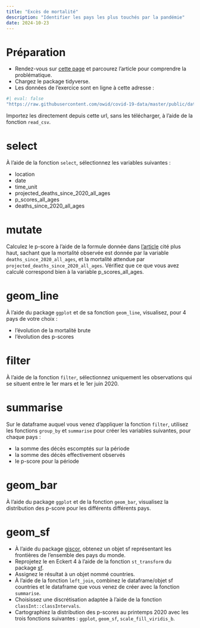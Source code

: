 ```yaml
---
title: "Excès de mortalité"
description: "Identifier les pays les plus touchés par la pandémie"
date: 2024-10-23
---
```


# Préparation

- Rendez-vous sur [cette page](https://ourworldindata.org/excess-mortality-covid#) et parcourez l'article pour comprendre la problématique.
- Chargez le package tidyverse.
- Les données de l'exercice sont en ligne à cette adresse :

```r
#| eval: false
"https://raw.githubusercontent.com/owid/covid-19-data/master/public/data/excess_mortality/excess_mortality.csv"
```

Importez les directement depuis cette url, sans les télécharger, à l'aide de la fonction `read_csv`.

# select

À l'aide de la fonction `select`, sélectionnez les variables suivantes :

- location
- date
- time_unit
- projected_deaths_since_2020_all_ages
- p_scores_all_ages
- deaths_since_2020_all_ages

# mutate

Calculez le p-score à l'aide de la formule donnée dans [l'article](https://ourworldindata.org/excess-mortality-covid#) cité plus haut, sachant que la mortalité observée est donnée par la variable `deaths_since_2020_all_ages`, et la mortalité attendue par `projected_deaths_since_2020_all_ages`. Vérifiez que ce que vous avez calculé correspond bien à la variable p_scores_all_ages.

# geom_line

À l'aide du package `ggplot` et de sa fonction `geom_line`, visualisez, pour 4 pays de votre choix : 

- l'évolution de la mortalité brute
- l'évolution des p-scores

# filter

À l'aide de la fonction `filter`, sélectionnez uniquement les observations qui se situent entre le 1er mars et le 1er juin 2020.

# summarise

Sur le dataframe auquel vous venez d'appliquer la fonction `filter`, utilisez les fonctions `group_by` et `summarise` pour créer les variables suivantes, pour chaque pays :

- la somme des décès escomptés sur la période
- la somme des décès effectivement observés
- le p-score pour la période

# geom_bar

À l'aide du package `ggplot` et de la fonction `geom_bar`, visualisez la distribution des p-score pour les différents différents pays.

# geom_sf

- À l'aide du package [giscor](https://ropengov.github.io/giscoR/), obtenez un objet sf représentant les frontières de l'ensemble des pays du monde.
- Reprojetez le en Eckert 4 à l'aide de la fonction `st_transform` du package [sf](https://r-spatial.github.io/sf/).
- Assignez le résultat à un objet nommé countries.
- À l'aide de la fonction `left_join`, combinez le dataframe/objet sf countries et le dataframe que vous venez de créer avec la fonction `summarise`.
- Choisissez une discrétisation adaptée à l'aide de la fonction `classInt::classIntervals`. 
- Cartographiez la distribution des p-scores au printemps 2020 avec les trois fonctions suivantes : `ggplot`, `geom_sf`, `scale_fill_viridis_b`.